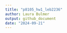 ```yaml
---
title: "p8105_hw1_leb2236"
author: Laura Bulmer
output: github_document
date: "2024-09-21"
---
```



